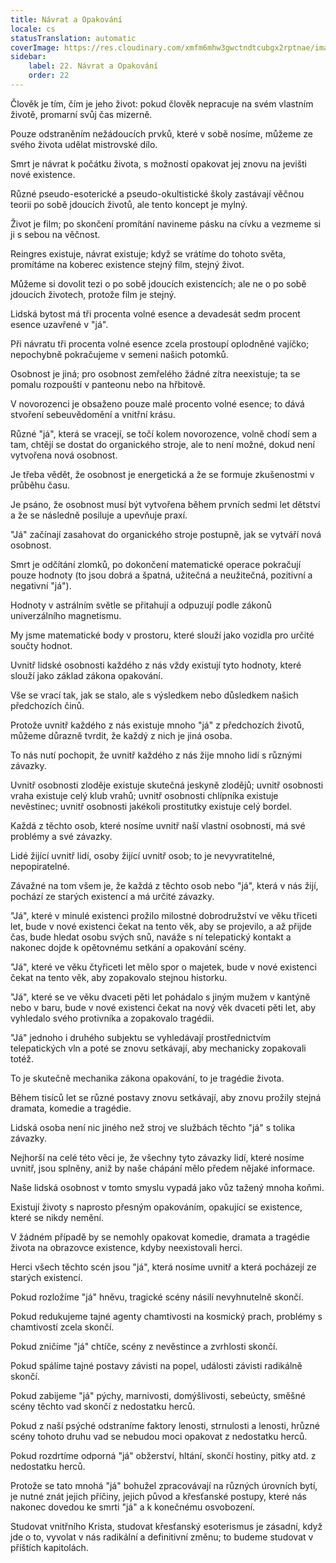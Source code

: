```yaml
---
title: Návrat a Opakování
locale: cs
statusTranslation: automatic
coverImage: https://res.cloudinary.com/xmfm6mhw3gwctndtcubgx2rptnae/image/upload/v1741354419/small_cover_la_gran_rebelion_28716e29d2.webp
sidebar:
    label: 22. Návrat a Opakování
    order: 22
---
```

Člověk je tím, čím je jeho život: pokud člověk nepracuje na svém vlastním životě, promarní svůj čas mizerně.

Pouze odstraněním nežádoucích prvků, které v sobě nosíme, můžeme ze svého života udělat mistrovské dílo.

Smrt je návrat k počátku života, s možností opakovat jej znovu na jevišti nové existence.

Různé pseudo-esoterické a pseudo-okultistické školy zastávají věčnou teorii po sobě jdoucích životů, ale tento koncept je mylný.

Život je film; po skončení promítání navineme pásku na cívku a vezmeme si ji s sebou na věčnost.

Reingres existuje, návrat existuje; když se vrátíme do tohoto světa, promítáme na koberec existence stejný film, stejný život.

Můžeme si dovolit tezi o po sobě jdoucích existencích; ale ne o po sobě jdoucích životech, protože film je stejný.

Lidská bytost má tři procenta volné esence a devadesát sedm procent esence uzavřené v "já".

Při návratu tři procenta volné esence zcela prostoupí oplodněné vajíčko; nepochybně pokračujeme v semeni našich potomků.

Osobnost je jiná; pro osobnost zemřelého žádné zítra neexistuje; ta se pomalu rozpouští v panteonu nebo na hřbitově.

V novorozenci je obsaženo pouze malé procento volné esence; to dává stvoření sebeuvědomění a vnitřní krásu.

Různé "já", která se vracejí, se točí kolem novorozence, volně chodí sem a tam, chtějí se dostat do organického stroje, ale to není možné, dokud není vytvořena nová osobnost.

Je třeba vědět, že osobnost je energetická a že se formuje zkušenostmi v průběhu času.

Je psáno, že osobnost musí být vytvořena během prvních sedmi let dětství a že se následně posiluje a upevňuje praxí.

"Já" začínají zasahovat do organického stroje postupně, jak se vytváří nová osobnost.

Smrt je odčítání zlomků, po dokončení matematické operace pokračují pouze hodnoty (to jsou dobrá a špatná, užitečná a neužitečná, pozitivní a negativní "já").

Hodnoty v astrálním světle se přitahují a odpuzují podle zákonů univerzálního magnetismu.

My jsme matematické body v prostoru, které slouží jako vozidla pro určité součty hodnot.

Uvnitř lidské osobnosti každého z nás vždy existují tyto hodnoty, které slouží jako základ zákona opakování.

Vše se vrací tak, jak se stalo, ale s výsledkem nebo důsledkem našich předchozích činů.

Protože uvnitř každého z nás existuje mnoho "já" z předchozích životů, můžeme důrazně tvrdit, že každý z nich je jiná osoba.

To nás nutí pochopit, že uvnitř každého z nás žije mnoho lidí s různými závazky.

Uvnitř osobnosti zloděje existuje skutečná jeskyně zlodějů; uvnitř osobnosti vraha existuje celý klub vrahů; uvnitř osobnosti chlípníka existuje nevěstinec; uvnitř osobnosti jakékoli prostitutky existuje celý bordel.

Každá z těchto osob, které nosíme uvnitř naší vlastní osobnosti, má své problémy a své závazky.

Lidé žijící uvnitř lidí, osoby žijící uvnitř osob; to je nevyvratitelné, nepopiratelné.

Závažné na tom všem je, že každá z těchto osob nebo "já", která v nás žijí, pochází ze starých existencí a má určité závazky.

"Já", které v minulé existenci prožilo milostné dobrodružství ve věku třiceti let, bude v nové existenci čekat na tento věk, aby se projevilo, a až přijde čas, bude hledat osobu svých snů, naváže s ní telepatický kontakt a nakonec dojde k opětovnému setkání a opakování scény.

"Já", které ve věku čtyřiceti let mělo spor o majetek, bude v nové existenci čekat na tento věk, aby zopakovalo stejnou historku.

"Já", které se ve věku dvaceti pěti let pohádalo s jiným mužem v kantýně nebo v baru, bude v nové existenci čekat na nový věk dvaceti pěti let, aby vyhledalo svého protivníka a zopakovalo tragédii.

"Já" jednoho i druhého subjektu se vyhledávají prostřednictvím telepatických vln a poté se znovu setkávají, aby mechanicky zopakovali totéž.

To je skutečně mechanika zákona opakování, to je tragédie života.

Během tisíců let se různé postavy znovu setkávají, aby znovu prožily stejná dramata, komedie a tragédie.

Lidská osoba není nic jiného než stroj ve službách těchto "já" s tolika závazky.

Nejhorší na celé této věci je, že všechny tyto závazky lidí, které nosíme uvnitř, jsou splněny, aniž by naše chápání mělo předem nějaké informace.

Naše lidská osobnost v tomto smyslu vypadá jako vůz tažený mnoha koňmi.

Existují životy s naprosto přesným opakováním, opakující se existence, které se nikdy nemění.

V žádném případě by se nemohly opakovat komedie, dramata a tragédie života na obrazovce existence, kdyby neexistovali herci.

Herci všech těchto scén jsou "já", která nosíme uvnitř a která pocházejí ze starých existencí.

Pokud rozložíme "já" hněvu, tragické scény násilí nevyhnutelně skončí.

Pokud redukujeme tajné agenty chamtivosti na kosmický prach, problémy s chamtivostí zcela skončí.

Pokud zničíme "já" chtíče, scény z nevěstince a zvrhlosti skončí.

Pokud spálíme tajné postavy závisti na popel, události závisti radikálně skončí.

Pokud zabijeme "já" pýchy, marnivosti, domýšlivosti, sebeúcty, směšné scény těchto vad skončí z nedostatku herců.

Pokud z naší psýché odstraníme faktory lenosti, strnulosti a lenosti, hrůzné scény tohoto druhu vad se nebudou moci opakovat z nedostatku herců.

Pokud rozdrtíme odporná "já" obžerství, hltání, skončí hostiny, pitky atd. z nedostatku herců.

Protože se tato mnohá "já" bohužel zpracovávají na různých úrovních bytí, je nutné znát jejich příčiny, jejich původ a křesťanské postupy, které nás nakonec dovedou ke smrti "já" a k konečnému osvobození.

Studovat vnitřního Krista, studovat křesťanský esoterismus je zásadní, když jde o to, vyvolat v nás radikální a definitivní změnu; to budeme studovat v příštích kapitolách.

